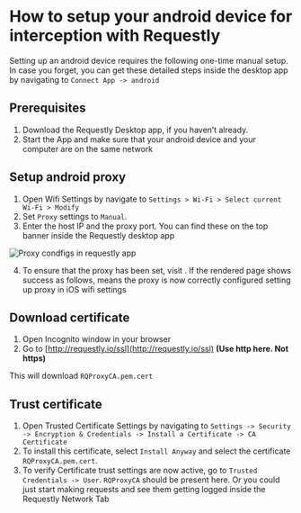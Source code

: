 # How to setup your android device for interception with Requestly
<!-- needs assets -->
Setting up an android device requires the following one-time manual setup.
In case you forget, you can get these detailed steps inside the desktop app by navigating to `Connect App -> android`

## Prerequisites
1. Download the Requestly Desktop app, if you haven’t already.
2. Start the App and make sure that your android device and your computer are on the same network

## Setup android proxy
1. Open Wifi Settings by navigate to `Settings > Wi-Fi > Select current Wi-Fi > Modify`
2. Set `Proxy` settings  to `Manual`.
3. Enter the host IP and the proxy port. You can find these on the top banner inside the Requestly desktop app

![Proxy condfigs in requestly app](/img/docs/proxy-ip-port-banner.png)

4. To ensure that the proxy has been set, visit . If the rendered page shows success as follows, means the proxy is now correctly configured setting up proxy in iOS wifi settings

## Download certificate
1. Open Incognito window in your browser
2. Go to [http://requestly.io/ssl](http://requestly.io/ssl) **(Use http here. Not https)** 

This will download `RQProxyCA.pem.cert`

## Trust certificate
1. Open Trusted Certificate Settings by navigating to  `Settings -> Security -> Encryption & Credentials -> Install a Certificate -> CA Certificate`
2. To install this certificate, select `Install Anyway` and select the certificate `RQProxyCA.pem.cert`.
3. To verify Certificate trust settings are now active, go to `Trusted Credentials -> User`. `RQProxyCA` should be present here. 
Or you could just start making requests and see them getting logged inside the Requestly Network Tab


<SSLPinning />
